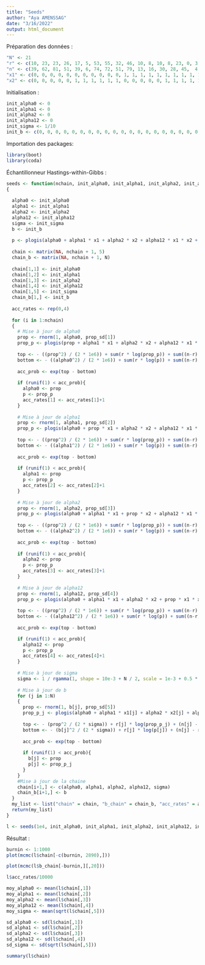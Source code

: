 ```yaml
---
title: "Seeds"
author: "Aya AMENSSAG"
date: "3/16/2022"
output: html_document
---
```

Préparation des données :
```r
"N" <- 21
"r" <- c(10, 23, 23, 26, 17, 5, 53, 55, 32, 46, 10, 8, 10, 8, 23, 0, 3, 22, 15, 32, 3)
"n" <- c(39, 62, 81, 51, 39, 6, 74, 72, 51, 79, 13, 16, 30, 28, 45,  4, 12, 41, 30, 51, 7)
"x1" <- c(0, 0, 0, 0, 0, 0, 0, 0, 0, 0, 0, 1, 1, 1, 1, 1, 1, 1, 1, 1, 1)
"x2" <- c(0, 0, 0, 0, 0, 1, 1, 1, 1, 1, 1, 0, 0, 0, 0, 0, 1, 1, 1, 1, 1)
```

Initialisation :
```r
init_alpha0 <- 0
init_alpha1 <- 0
init_alpha2 <- 0
init_alpha12 <- 0
init_sigma <- 1/10
init_b <- c(0, 0, 0, 0, 0, 0, 0, 0, 0, 0, 0, 0, 0, 0, 0, 0, 0, 0, 0, 0, 0)
```

Importation des packages:
```r
library(boot)
library(coda)
```

Échantillonneur Hastings-within-Gibbs : 
```r
seeds <- function(nchain, init_alpha0, init_alpha1, init_alpha2, init_alpha12, init_sigma, init_b, prop_sd, x1, x2, N)
{
  
  alpha0 <- init_alpha0
  alpha1 <- init_alpha1
  alpha2 <- init_alpha2
  alpha12 <- init_alpha12
  sigma <- init_sigma
  b <- init_b
  
  p <- plogis(alpha0 + alpha1 * x1 + alpha2 * x2 + alpha12 * x1 * x2 + b)
  
  chain <- matrix(NA, nchain + 1, 5)
  chain_b <- matrix(NA, nchain + 1, N)
  
  chain[1,1] <- init_alpha0
  chain[1,2] <- init_alpha1
  chain[1,3] <- init_alpha2
  chain[1,4] <- init_alpha12
  chain[1,5] <- init_sigma
  chain_b[1,] <- init_b
  
  acc_rates <- rep(0,4)
  
  for (i in 1:nchain)
  {
    # Mise à jour de alpha0
    prop <- rnorm(1, alpha0, prop_sd[1])
    prop_p <- plogis(prop + alpha1 * x1 + alpha2 * x2 + alpha12 * x1 * x2 + b)
    
    top <- - ((prop^2) / (2 * 1e6)) + sum(r * log(prop_p)) + sum((n-r) * log(1 - prop_p))
    bottom <- - ((alpha0^2) / (2 * 1e6)) + sum(r * log(p)) + sum((n-r) * log(1 - p))
    
    acc_prob <- exp(top - bottom)
    
    if (runif(1) < acc_prob){
      alpha0 <- prop
      p <- prop_p
      acc_rates[1] <- acc_rates[1]+1
    }
    
    # Mise à jour de alpha1
    prop <- rnorm(1, alpha1, prop_sd[2])
    prop_p <- plogis(alpha0 + prop * x1 + alpha2 * x2 + alpha12 * x1 * x2 + b)
    
    top <- - ((prop^2) / (2 * 1e6)) + sum(r * log(prop_p)) + sum((n-r) * log(1 - prop_p))
    bottom <- - ((alpha1^2) / (2 * 1e6)) + sum(r * log(p)) + sum((n-r) * log(1 - p))
    
    acc_prob <- exp(top - bottom)
    
    if (runif(1) < acc_prob){
      alpha1 <- prop
      p <- prop_p
      acc_rates[2] <- acc_rates[2]+1
    }
    
    # Mise à jour de alpha2
    prop <- rnorm(1, alpha2, prop_sd[3])
    prop_p <- plogis(alpha0 + alpha1 * x1 + prop * x2 + alpha12 * x1 * x2 + b)
    
    top <- - ((prop^2) / (2 * 1e6)) + sum(r * log(prop_p)) + sum((n-r) * log(1 - prop_p))
    bottom <- - ((alpha2^2) / (2 * 1e6)) + sum(r * log(p)) + sum((n-r) * log(1 - p))
    
    acc_prob <- exp(top - bottom)
    
    if (runif(1) < acc_prob){
      alpha2 <- prop
      p <- prop_p
      acc_rates[3] <- acc_rates[3]+1
    }
    
    # Mise à jour de alpha12
    prop <- rnorm(1, alpha12, prop_sd[4])
    prop_p <- plogis(alpha0 + alpha1 * x1 + alpha2 * x2 + prop * x1 * x2 + b)
    
    top <- - ((prop^2) / (2 * 1e6)) + sum(r * log(prop_p)) + sum((n-r) * log(1 - prop_p))
    bottom <- - ((alpha12^2) / (2 * 1e6)) + sum(r * log(p)) + sum((n-r) * log(1 - p))
    
    acc_prob <- exp(top - bottom)

    if (runif(1) < acc_prob){
      alpha12 <- prop
      p <- prop_p
      acc_rates[4] <- acc_rates[4]+1
    }
    
    # Mise à jour de sigma
    sigma <- 1 / rgamma(1, shape = 10e-3 + N / 2, scale = 1e-3 + 0.5 * sum(b^2)) #change parameters
    
    # Mise à jour de b
    for (j in 1:N)
    {
      prop <- rnorm(1, b[j], prop_sd[5])
      prop_p_j <- plogis(alpha0 + alpha1 * x1[j] + alpha2 * x2[j] + alpha12 * x1[j] * x2[j] + prop)
      
      top <- - (prop^2 / (2 * sigma)) + r[j] * log(prop_p_j) + (n[j] - r[j]) * log(1 - prop_p_j)
      bottom <- - (b[j]^2 / (2 * sigma)) + r[j] * log(p[j]) + (n[j] - r[j]) * log(1 - p[j])
      
      acc_prob <- exp(top - bottom)
      
      if (runif(1) < acc_prob){
        b[j] <- prop
        p[j] <- prop_p_j
      }
    }
    #Mise à jour de la chaine
    chain[i+1,] <- c(alpha0, alpha1, alpha2, alpha12, sigma)
    chain_b[i+1,] <- b
  }
  my_list <- list("chain" = chain, "b_chain" = chain_b, "acc_rates" = acc_rates)
  return(my_list)
}
```


```r
l <- seeds(1e4, init_alpha0, init_alpha1, init_alpha2, init_alpha12, init_sigma, init_b, prop_sd = c(0.2, 0.2, 0.2, 0.3, 0.3), x1, x2, N)
```

Résultat :
```r
burnin <- 1:1000
plot(mcmc(l$chain[-c(burnin, 2890),]))
```

```r
plot(mcmc(l$b_chain[-burnin,][,20]))
```


```r
l$acc_rates/10000
```
```r
moy_alpha0 <- mean(l$chain[,1])
moy_alpha1 <- mean(l$chain[,2])
moy_alpha2 <- mean(l$chain[,3])
moy_alpha12 <- mean(l$chain[,4])
moy_sigma <- mean(sqrt(l$chain[,5]))
```

```r
sd_alpha0 <- sd(l$chain[,1])
sd_alpha1 <- sd(l$chain[,2])
sd_alpha2 <- sd(l$chain[,3])
sd_alpha12 <- sd(l$chain[,4])
sd_sigma <- sd(sqrt(l$chain[,5]))
```

```r
summary(l$chain)
```


